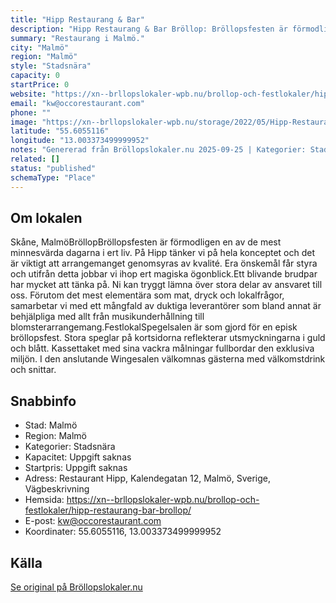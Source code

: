 ```yaml
---
title: "Hipp Restaurang & Bar"
description: "Hipp Restaurang & Bar Bröllop: Bröllopsfesten är förmodligen en av de mest minnesvärda dagarna i ert liv. På Hipp tänker vi på hela konceptet och det..."
summary: "Restaurang i Malmö."
city: "Malmö"
region: "Malmö"
style: "Stadsnära"
capacity: 0
startPrice: 0
website: "https://xn--brllopslokaler-wpb.nu/brollop-och-festlokaler/hipp-restaurang-bar-brollop/"
email: "kw@occorestaurant.com"
phone: ""
image: "https://xn--brllopslokaler-wpb.nu/storage/2022/05/Hipp-Restaurang-brollopslokal-festlokal-brollop-festvaning.webp"
latitude: "55.6055116"
longitude: "13.003373499999952"
notes: "Genererad från Bröllopslokaler.nu 2025-09-25 | Kategorier: Stadsnära"
related: []
status: "published"
schemaType: "Place"
---
```


## Om lokalen

Skåne, MalmöBröllopBröllopsfesten är förmodligen en av de mest minnesvärda dagarna i ert liv. På Hipp tänker vi på hela konceptet och det är viktigt att arrangemanget genomsyras av kvalité. Era önskemål får styra och utifrån detta jobbar vi ihop ert magiska ögonblick.Ett blivande brudpar har mycket att tänka på. Ni kan tryggt lämna över stora delar av ansvaret till oss. Förutom det mest elementära som mat, dryck och lokalfrågor, samarbetar vi med ett mångfald av duktiga leverantörer som bland annat är behjälpliga med allt från musikunderhållning till blomsterarrangemang.FestlokalSpegelsalen är som gjord för en episk bröllopsfest. Stora speglar på kortsidorna reflekterar utsmyckningarna i guld och blått. Kassettaket med sina vackra målningar fullbordar den exklusiva miljön. I den anslutande Wingesalen välkomnas gästerna med välkomstdrink och snittar.

## Snabbinfo

- Stad: Malmö
- Region: Malmö
- Kategorier: Stadsnära
- Kapacitet: Uppgift saknas
- Startpris: Uppgift saknas
- Adress: Restaurant Hipp, Kalendegatan 12, Malmö, Sverige, Vägbeskrivning
- Hemsida: https://xn--brllopslokaler-wpb.nu/brollop-och-festlokaler/hipp-restaurang-bar-brollop/
- E-post: kw@occorestaurant.com
- Koordinater: 55.6055116, 13.003373499999952

## Källa

[Se original på Bröllopslokaler.nu](https://xn--brllopslokaler-wpb.nu/brollop-och-festlokaler/hipp-restaurang-bar-brollop/)
